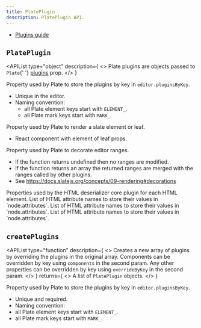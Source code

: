 ```yaml
---
title: PlatePlugin
description: PlatePlugin API.
---
```


- [Plugins guide](/docs/plugins)

## `PlatePlugin`

<APIList
  type="object"
  description={
    <>
      Plate plugins are objects passed to <code>Plate</code>{' '}
      <a href="/docs/plate#plugins">plugins</a> prop.
    </>
  }
>
<APIItem name="key" type="string" required>

Property used by Plate to store the plugins by key in `editor.pluginsByKey`.

- Unique in the editor.
- Naming convention:
  - all Plate element keys start with `ELEMENT_`.
  - all Plate mark keys start with `MARK_`.

</APIItem>
  
<APIItem name="component" type="RenderFunction">

Property used by Plate to render a slate element or leaf.

- React component with element of leaf props.

</APIItem>
  
<APIItem name="decorate" type="Decorate" >

Property used by Plate to decorate editor ranges.

- If the function returns undefined then no ranges are modified.
- If the function returns an array the returned ranges are merged with the ranges called by other plugins.
- See https://docs.slatejs.org/concepts/09-rendering#decorations

<ComponentSource
  name="Decorate"
  src="../../packages/core/src/types/plugin/Decorate.ts"
/>

</APIItem>
  
<APIItem name="deserializeHtml" type="object">
  Properties used by the HTML deserializer core plugin for each HTML element.

  <APISubList>
    <APISubListItem optional parent="deserializeHtml" name="attributeNames" type="string[]">
      List of HTML attribute names to store their values in `node.attributes`.
      <APISubList>
        <APISubListItem parent="deserializeHtml.attributeNames" name="test" type="string[]">
          List of HTML attribute names to store their values in `node.attributes`.
        </APISubListItem>
        <APISubListItem parent="deserializeHtml.attributeNames" name="test" type="string[]">
          List of HTML attribute names to store their values in `node.attributes`.
        </APISubListItem>
      </APISubList>
    </APISubListItem>
  </APISubList>
</APIItem>

</APIList>

## `createPlugins`

<APIList
  type="function"
  description={
    <>
      Creates a new array of plugins by overriding the plugins in the original array.
      Components can be overridden by key using <code>components</code> in the second param.
      Any other properties can be overridden by key using <code>overrideByKey</code> in the second param.
    </>
  }
  returns={
    <>
      A list of <code>PlatePlugin</code> objects.
    </>
  }
>
<APIItem name="key" type="string">

Property used by Plate to store the plugins by key in `editor.pluginsByKey`.

- Unique and required.
- Naming convention:
- all Plate element keys start with `ELEMENT_`.
- all Plate mark keys start with `MARK_`.

</APIItem>
  
</APIList>
